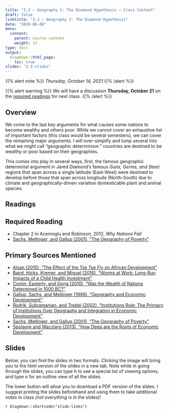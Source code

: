 ```yaml
---
title: "3.3 — Geography I: The Diamond Hypothesis — Class Content"
draft: false
linktitle: "3.3 — Geography I: The Diamond Hypothesis"
date: "2020-06-08"
menu:
  content:
    parent: Course content
    weight: 12
type: docs
output:
  blogdown::html_page:
    toc: true
slides: "3.3-slides"
---
```


{{% alert note %}}
*Thursday, October 14, 2021*
{{% /alert %}}

{{% alert warning %}}
We will have a discussion **Thursday, October 21** on the [required readings](/content/3.4-content#Required-Reading) for next class.
{{% /alert %}}


## <i class="fas fa-info-circle fa-lg"></i> Overview

We come to the last key arguments for what causes some nations to become wealthy and others poor. While we cannot cover an exhaustive list of important factors (this class would be several semesters), we can cover the remaining major arguments. I will over-simplify and lump several into what we might call "geographic determinism:" countries are destined to be wealthy or poor based on their geographies.

This comes into play in several ways, first, the famous geographic determinist argument in Jared Diamond's famous *Guns, Germs, and Steel*: regions that span across a single latitude (East-West) were destined to develop before those that span across longitude (North-South) due to climate and geographically-driven variation domesticable plant and animal species.

## <i class="fas fa-book-reader fa-lg"></i> Readings

## Required Reading

- <i class="fas fa-book"></i> Chapter 2 in Acemoglu and Robinson, 2012, *Why Nations Fail*
- [<i class="fas fa-file-pdf"></i> Sachs, Mellinger, and Gallup (2001), "The Geography of Poverty"](/readings/Sachs-Mellinger-Gallup-2001.pdf)

## Primary Sources Mentioned

- [<i class="fas fa-file-pdf"></i> Alsan (2015), "The Effect of the Tse Tse Fly on African Development"](/readings/Alsan-2015.pdf)
- [<i class="fas fa-file-pdf"></i> Baird, Hicks, Kremer, and Miguel (2016), "Worms at Work: Long-Run Impacts of a Child Health Investment"](/readings/Baird-Hicks-Kremer-Miguel-2016.pdf)
- [<i class="fas fa-file-pdf"></i> Comin, Easterly, and Gong (2010), "Was the Wealth of Nations Determined in 1000 BC?"](/readings/Comin-Easterly-Gong-2010.pdf)
- [<i class="fas fa-file-pdf"></i> Gallup, Sachs, and Mellinger (1999), "Geography and Economic Development"](/readings/Gallup-Sachs-Mellinger-1999.pdf)
- [<i class="fas fa-file-pdf"></i> Rodrik, Subramanian, and Trebbi (2002), "Institutions Rule: The Primacy of Institutions Over Geography and Integration in Economic Development"](https://www.nber.org/papers/w9305.pdf) 
- [<i class="fas fa-file-pdf"></i> Sachs, Mellinger, and Gallup (2001), "The Geography of Poverty"](/readings/Sachs-Mellinger-Warner-Gallup.pdf)
- [<i class="fas fa-file-pdf"></i> Spolaore and Wacziarg (2013), "How Deep are the Roots of Economic Development"](/readings/Spolaore-Wacziarg-2013.pdf)

## <i class="fas fa-chalkboard-teacher"></i> Slides

Below, you can find the slides in two formats. Clicking the image will bring you to the html version of the slides in a new tab. Note while in going through the slides, you can type <kbd>h</kbd> to see a special list of viewing options, and type <kbd>o</kbd> for an outline view of all the slides.

The lower button will allow you to download a PDF version of the slides. I suggest printing the slides beforehand and using them to take additional notes in class (*not everything* is in the slides)!

`r blogdown::shortcode("slide-links")`